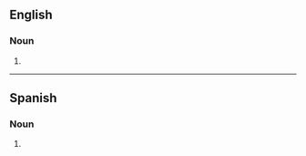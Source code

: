 {{also|Bestsellers|best-sellers}}
==English==

===Noun===
{{head|en|noun form}}

# {{plural of|bestseller|lang=en}}

----

==Spanish==

===Noun===
{{head|es|noun form}}

# {{plural of|bestseller|lang=es}}